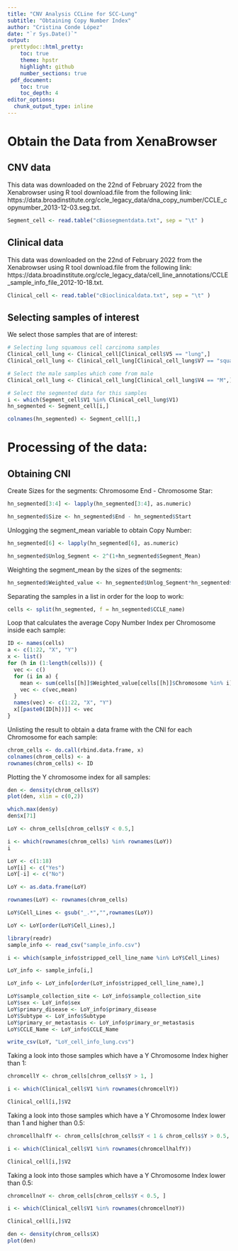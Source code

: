 ```yaml
---
title: "CNV Analysis CCLine for SCC-Lung"
subtitle: "Obtaining Copy Number Index"
author: "Cristina Conde López"
date: "`r Sys.Date()`"
output: 
 prettydoc::html_pretty:
    toc: true
    theme: hpstr
    highlight: github
    number_sections: true
 pdf_document:
    toc: true
    toc_depth: 4
editor_options: 
  chunk_output_type: inline
---
```


# Obtain the Data from XenaBrowser

## CNV data

This data was downloaded on the 22nd of February 2022 from the Xenabrowser using R tool download.file from the following link: 
https://data.broadinstitute.org/ccle_legacy_data/dna_copy_number/CCLE_copynumber_2013-12-03.seg.txt.

```r
Segment_cell <- read.table("cBiosegmentdata.txt", sep = "\t" )
```

## Clinical data

This data was downloaded on the 22nd of February 2022 from the Xenabrowser using R tool download.file from the following link: 
https://data.broadinstitute.org/ccle_legacy_data/cell_line_annotations/CCLE_sample_info_file_2012-10-18.txt.

```r
Clinical_cell <- read.table("cBioclinicaldata.txt", sep = "\t" )

```

## Selecting samples of interest

We select those samples that are of interest:

```r
# Selecting lung squamous cell carcinoma samples
Clinical_cell_lung <- Clinical_cell[Clinical_cell$V5 == "lung",]
Clinical_cell_lung <- Clinical_cell_lung[Clinical_cell_lung$V7 == "squamous_cell_carcinoma",]
```

```r
# Select the male samples which come from male
Clinical_cell_lung <- Clinical_cell_lung[Clinical_cell_lung$V4 == "M",]
```

```r
# Select the segmented data for this samples
i <- which(Segment_cell$V1 %in% Clinical_cell_lung$V1)
hn_segmented <- Segment_cell[i,] 
```

```r
colnames(hn_segmented) <- Segment_cell[1,]
```

# Processing of the data:

## Obtaining CNI

Create Sizes for the segments: Chromosome End - Chromosome Star:

```r
hn_segmented[3:4] <- lapply(hn_segmented[3:4], as.numeric)
```

```r
hn_segmented$Size <- hn_segmented$End - hn_segmented$Start
```

Unlogging the segment_mean variable to obtain Copy Number:

```r
hn_segmented[6] <- lapply(hn_segmented[6], as.numeric)
```

```r
hn_segmented$Unlog_Segment <- 2^(1+hn_segmented$Segment_Mean)
```

Weighting the segment_mean by the sizes of the segments:

```r
hn_segmented$Weighted_value <- hn_segmented$Unlog_Segment*hn_segmented$Size
```

Separating the samples in a list in order for the loop to work:

```r
cells <- split(hn_segmented, f = hn_segmented$CCLE_name)
```

Loop that calculates the average Copy Number Index per Chromosome inside each sample:

```r
ID <- names(cells)
a <- c(1:22, "X", "Y")
x <- list()
for (h in (1:length(cells))) {
  vec <- c()
  for (i in a) {
    mean <- sum(cells[[h]]$Weighted_value[cells[[h]]$Chromosome %in% i])/sum(cells[[h]]$Size[cells[[h]]$Chromosome %in% i])
    vec <- c(vec,mean)
  }
  names(vec) <- c(1:22, "X", "Y")
  x[[paste0(ID[h])]] <- vec
}

```

Unlisting the result to obtain a data frame with the CNI for each Chromosome for each sample:

```r
chrom_cells <- do.call(rbind.data.frame, x)
colnames(chrom_cells) <- a
rownames(chrom_cells) <- ID
```

Plotting the Y chromosome index for all samples:

```r
den <- density(chrom_cells$Y)
plot(den, xlim = c(0,2))
```

```r
which.max(den$y)
den$x[71]
```

```r
LoY <- chrom_cells[chrom_cells$Y < 0.5,]
```

```r
i <- which(rownames(chrom_cells) %in% rownames(LoY))
i
```

```r
LoY <- c(1:18)
LoY[i] <- c("Yes")
LoY[-i] <- c("No")
```

```r
LoY <- as.data.frame(LoY)
```

```r
rownames(LoY) <- rownames(chrom_cells)
```

```r
LoY$Cell_Lines <- gsub("_.*","",rownames(LoY))
```

```r
LoY <- LoY[order(LoY$Cell_Lines),]
```

```r
library(readr)
sample_info <- read_csv("sample_info.csv")
```

```r
i <- which(sample_info$stripped_cell_line_name %in% LoY$Cell_Lines)
```

```r
LoY_info <- sample_info[i,]
```

```r
LoY_info <- LoY_info[order(LoY_info$stripped_cell_line_name),]
```


```r
LoY$sample_collection_site <- LoY_info$sample_collection_site
LoY$sex <- LoY_info$sex
LoY$primary_disease <- LoY_info$primary_disease
LoY$Subtype <- LoY_info$Subtype
LoY$primary_or_metastasis <- LoY_info$primary_or_metastasis
LoY$CCLE_Name <- LoY_info$CCLE_Name
```

```r
write_csv(LoY, "LoY_cell_info_lung.cvs")
```

Taking a look into those samples which have a Y Chromosome Index higher than 1: 

```r
chromcellY <- chrom_cells[chrom_cells$Y > 1, ]
```

```r
i <- which(Clinical_cell$V1 %in% rownames(chromcellY))
```

```r
Clinical_cell[i,]$V2
```

Taking a look into those samples which have a Y Chromosome Index lower than 1 and higher than 0.5: 

```r
chromcellhalfY <- chrom_cells[chrom_cells$Y < 1 & chrom_cells$Y > 0.5, ]
```

```r
i <- which(Clinical_cell$V1 %in% rownames(chromcellhalfY))
```

```r
Clinical_cell[i,]$V2
```

Taking a look into those samples which have a Y Chromosome Index lower than 0.5:

```r
chromcellnoY <- chrom_cells[chrom_cells$Y < 0.5, ]
```

```r
i <- which(Clinical_cell$V1 %in% rownames(chromcellnoY))
```

```r
Clinical_cell[i,]$V2
```

```r
den <- density(chrom_cells$X)
plot(den)
```